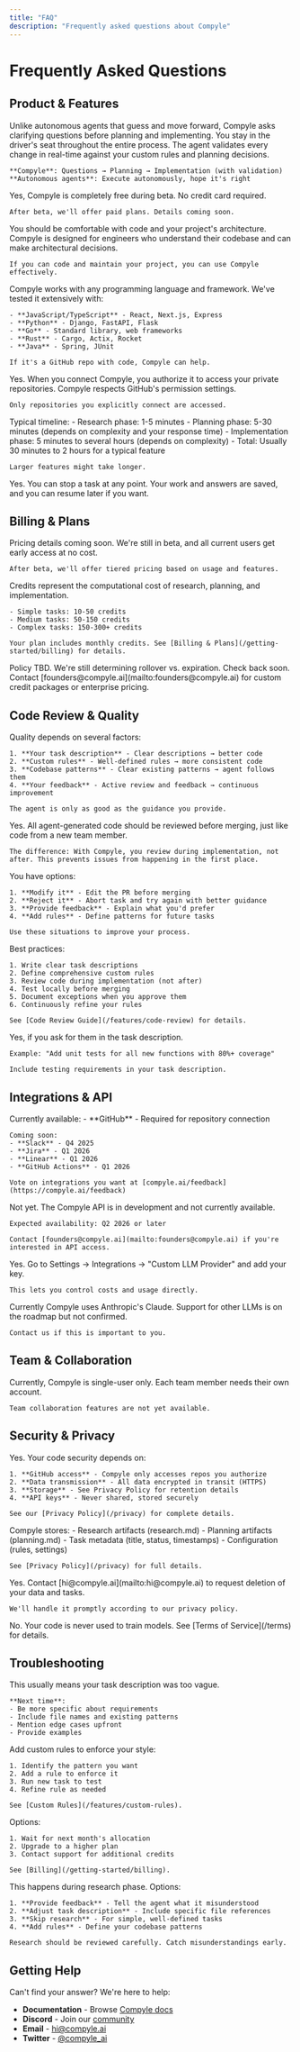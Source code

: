 ```yaml
---
title: "FAQ"
description: "Frequently asked questions about Compyle"
---
```


# Frequently Asked Questions

## Product & Features

<AccordionGroup>
  <Accordion title="What makes Compyle different from Claude Code or Cursor?">
    Unlike autonomous agents that guess and move forward, Compyle asks clarifying questions before planning and implementing. You stay in the driver's seat throughout the entire process. The agent validates every change in real-time against your custom rules and planning decisions.

    **Compyle**: Questions → Planning → Implementation (with validation)
    **Autonomous agents**: Execute autonomously, hope it's right
  </Accordion>

  <Accordion title="Is Compyle free?">
    Yes, Compyle is completely free during beta. No credit card required.

    After beta, we'll offer paid plans. Details coming soon.
  </Accordion>

  <Accordion title="Do I need to be a technical expert to use Compyle?">
    You should be comfortable with code and your project's architecture. Compyle is designed for engineers who understand their codebase and can make architectural decisions.

    If you can code and maintain your project, you can use Compyle effectively.
  </Accordion>

  <Accordion title="Which programming languages and frameworks does Compyle support?">
    Compyle works with any programming language and framework. We've tested it extensively with:

    - **JavaScript/TypeScript** - React, Next.js, Express
    - **Python** - Django, FastAPI, Flask
    - **Go** - Standard library, web frameworks
    - **Rust** - Cargo, Actix, Rocket
    - **Java** - Spring, JUnit

    If it's a GitHub repo with code, Compyle can help.
  </Accordion>

  <Accordion title="Can I use Compyle with private repositories?">
    Yes. When you connect Compyle, you authorize it to access your private repositories. Compyle respects GitHub's permission settings.

    Only repositories you explicitly connect are accessed.
  </Accordion>

  <Accordion title="How long does a typical task take?">
    Typical timeline:
    - Research phase: 1-5 minutes
    - Planning phase: 5-30 minutes (depends on complexity and your response time)
    - Implementation phase: 5 minutes to several hours (depends on complexity)
    - Total: Usually 30 minutes to 2 hours for a typical feature

    Larger features might take longer.
  </Accordion>

  <Accordion title="Can I cancel a task mid-way?">
    Yes. You can stop a task at any point. Your work and answers are saved, and you can resume later if you want.
  </Accordion>
</AccordionGroup>

## Billing & Plans

<AccordionGroup>
  <Accordion title="How much does Compyle cost after beta?">
    Pricing details coming soon. We're still in beta, and all current users get early access at no cost.

    After beta, we'll offer tiered pricing based on usage and features.
  </Accordion>

  <Accordion title="What's the credit system?">
    Credits represent the computational cost of research, planning, and implementation.

    - Simple tasks: 10-50 credits
    - Medium tasks: 50-150 credits
    - Complex tasks: 150-300+ credits

    Your plan includes monthly credits. See [Billing & Plans](/getting-started/billing) for details.
  </Accordion>

  <Accordion title="Do unused credits roll over to next month?">
    Policy TBD. We're still determining rollover vs. expiration. Check back soon.
  </Accordion>

  <Accordion title="Can I buy additional credits?">
    Contact [founders@compyle.ai](mailto:founders@compyle.ai) for custom credit packages or enterprise pricing.
  </Accordion>
</AccordionGroup>

## Code Review & Quality

<AccordionGroup>
  <Accordion title="How good is the generated code?">
    Quality depends on several factors:

    1. **Your task description** - Clear descriptions → better code
    2. **Custom rules** - Well-defined rules → more consistent code
    3. **Codebase patterns** - Clear existing patterns → agent follows them
    4. **Your feedback** - Active review and feedback → continuous improvement

    The agent is only as good as the guidance you provide.
  </Accordion>

  <Accordion title="Do I need to review all generated code?">
    Yes. All agent-generated code should be reviewed before merging, just like code from a new team member.

    The difference: With Compyle, you review during implementation, not after. This prevents issues from happening in the first place.
  </Accordion>

  <Accordion title="What if I don't like the generated code?">
    You have options:

    1. **Modify it** - Edit the PR before merging
    2. **Reject it** - Abort task and try again with better guidance
    3. **Provide feedback** - Explain what you'd prefer
    4. **Add rules** - Define patterns for future tasks

    Use these situations to improve your process.
  </Accordion>

  <Accordion title="How do I ensure code quality?">
    Best practices:

    1. Write clear task descriptions
    2. Define comprehensive custom rules
    3. Review code during implementation (not after)
    4. Test locally before merging
    5. Document exceptions when you approve them
    6. Continuously refine your rules

    See [Code Review Guide](/features/code-review) for details.
  </Accordion>

  <Accordion title="Does Compyle write tests?">
    Yes, if you ask for them in the task description.

    Example: "Add unit tests for all new functions with 80%+ coverage"

    Include testing requirements in your task description.
  </Accordion>
</AccordionGroup>

## Integrations & API

<AccordionGroup>
  <Accordion title="What integrations are available?">
    Currently available:
    - **GitHub** - Required for repository connection

    Coming soon:
    - **Slack** - Q4 2025
    - **Jira** - Q1 2026
    - **Linear** - Q1 2026
    - **GitHub Actions** - Q1 2026

    Vote on integrations you want at [compyle.ai/feedback](https://compyle.ai/feedback)
  </Accordion>

  <Accordion title="Is there an API for Compyle?">
    Not yet. The Compyle API is in development and not currently available.

    Expected availability: Q2 2026 or later

    Contact [founders@compyle.ai](mailto:founders@compyle.ai) if you're interested in API access.
  </Accordion>

  <Accordion title="Can I use my own Anthropic API key?">
    Yes. Go to Settings → Integrations → "Custom LLM Provider" and add your key.

    This lets you control costs and usage directly.
  </Accordion>

  <Accordion title="Will Compyle support other LLMs?">
    Currently Compyle uses Anthropic's Claude. Support for other LLMs is on the roadmap but not confirmed.

    Contact us if this is important to you.
  </Accordion>
</AccordionGroup>

## Team & Collaboration

<AccordionGroup>
  <Accordion title="Can multiple people use Compyle on the same project?">
    Currently, Compyle is single-user only. Each team member needs their own account.

    Team collaboration features are not yet available.
  </Accordion>
</AccordionGroup>

## Security & Privacy

<AccordionGroup>
  <Accordion title="Is my code secure with Compyle?">
    Yes. Your code security depends on:

    1. **GitHub access** - Compyle only accesses repos you authorize
    2. **Data transmission** - All data encrypted in transit (HTTPS)
    3. **Storage** - See Privacy Policy for retention details
    4. **API keys** - Never shared, stored securely

    See our [Privacy Policy](/privacy) for complete details.
  </Accordion>

  <Accordion title="What data does Compyle store?">
    Compyle stores:
    - Research artifacts (research.md)
    - Planning artifacts (planning.md)
    - Task metadata (title, status, timestamps)
    - Configuration (rules, settings)

    See [Privacy Policy](/privacy) for full details.
  </Accordion>

  <Accordion title="Can I request data deletion?">
    Yes. Contact [hi@compyle.ai](mailto:hi@compyle.ai) to request deletion of your data and tasks.

    We'll handle it promptly according to our privacy policy.
  </Accordion>

  <Accordion title="Does Compyle use my code for training?">
    No. Your code is never used to train models. See [Terms of Service](/terms) for details.
  </Accordion>
</AccordionGroup>

## Troubleshooting

<AccordionGroup>
  <Accordion title="The agent asked too many questions">
    This usually means your task description was too vague.

    **Next time**:
    - Be more specific about requirements
    - Include file names and existing patterns
    - Mention edge cases upfront
    - Provide examples
  </Accordion>

  <Accordion title="Generated code doesn't match my style">
    Add custom rules to enforce your style:

    1. Identify the pattern you want
    2. Add a rule to enforce it
    3. Run new task to test
    4. Refine rule as needed

    See [Custom Rules](/features/custom-rules).
  </Accordion>

  <Accordion title="I'm out of credits this month">
    Options:

    1. Wait for next month's allocation
    2. Upgrade to a higher plan
    3. Contact support for additional credits

    See [Billing](/getting-started/billing).
  </Accordion>

  <Accordion title="The agent seems to misunderstand my codebase">
    This happens during research phase. Options:

    1. **Provide feedback** - Tell the agent what it misunderstood
    2. **Adjust task description** - Include specific file references
    3. **Skip research** - For simple, well-defined tasks
    4. **Add rules** - Define your codebase patterns

    Research should be reviewed carefully. Catch misunderstandings early.
  </Accordion>
</AccordionGroup>

## Getting Help

Can't find your answer? We're here to help:

- **Documentation** - Browse [Compyle docs](/getting-started/index)
- **Discord** - Join our [community](/community)
- **Email** - [hi@compyle.ai](mailto:hi@compyle.ai)
- **Twitter** - [@compyle_ai](https://x.com/compyle_ai)
